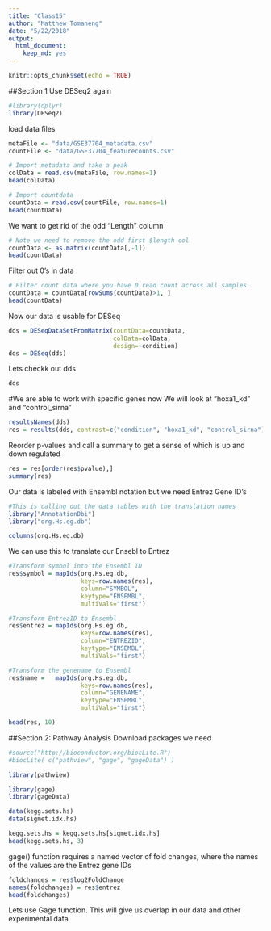 ```yaml
---
title: "Class15"
author: "Matthew Tomaneng"
date: "5/22/2018"
output: 
  html_document: 
    keep_md: yes
---
```


```r
knitr::opts_chunk$set(echo = TRUE)
```
##Section 1
Use DESeq2 again

```r
#library(dplyr)
library(DESeq2)
```

load data files
```r
metaFile <- "data/GSE37704_metadata.csv"
countFile <- "data/GSE37704_featurecounts.csv"

# Import metadata and take a peak
colData = read.csv(metaFile, row.names=1)
head(colData)
```

```r
# Import countdata
countData = read.csv(countFile, row.names=1)
head(countData)
```

We want to get rid of the odd "Length" column
```r
# Note we need to remove the odd first $length col
countData <- as.matrix(countData[,-1])
head(countData)
```

Filter out 0's in data
```r
# Filter count data where you have 0 read count across all samples.
countData = countData[rowSums(countData)>1, ]
head(countData)
```

Now our data is usable for DESeq
```r
dds = DESeqDataSetFromMatrix(countData=countData,
                             colData=colData,
                             design=~condition)
dds = DESeq(dds)
```

Lets checkk out dds
```r
dds
```

#We are able to work with specific genes now
We will look at “hoxa1_kd” and “control_sirna”
```r
resultsNames(dds)
res = results(dds, contrast=c("condition", "hoxa1_kd", "control_sirna"))
```

Reorder p-values and call a summary to get a sense of which is up and down regulated
```r
res = res[order(res$pvalue),]
summary(res)
```

Our data is labeled with Ensembl notation but we need Entrez Gene ID's
```r
#This is calling out the data tables with the translation names
library("AnnotationDbi")
library("org.Hs.eg.db")

columns(org.Hs.eg.db)
```

We can use this to translate our Ensebl to Entrez
```r
#Transform symbol into the Ensembl ID
res$symbol = mapIds(org.Hs.eg.db,
                    keys=row.names(res), 
                    column="SYMBOL",
                    keytype="ENSEMBL",
                    multiVals="first")

#Transform EntrezID to Ensembl
res$entrez = mapIds(org.Hs.eg.db,
                    keys=row.names(res), 
                    column="ENTREZID",
                    keytype="ENSEMBL",
                    multiVals="first")

#Transform the genename to Ensembl
res$name =   mapIds(org.Hs.eg.db,
                    keys=row.names(res), 
                    column="GENENAME",
                    keytype="ENSEMBL",
                    multiVals="first")

head(res, 10)
```

##Section 2: Pathway Analysis
Download packages we need
```r
#source("http://bioconductor.org/biocLite.R")
#biocLite( c("pathview", "gage", "gageData") )
```

```r
library(pathview)
```

```r
library(gage)
library(gageData)

data(kegg.sets.hs)
data(sigmet.idx.hs)

kegg.sets.hs = kegg.sets.hs[sigmet.idx.hs]
head(kegg.sets.hs, 3)
```

gage() function requires a named vector of fold changes, where the names of the values are the Entrez gene IDs
```r
foldchanges = res$log2FoldChange
names(foldchanges) = res$entrez
head(foldchanges)
```

Lets use Gage function. This will give us overlap in our data and other experimental data
```r

```





























